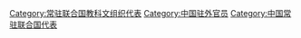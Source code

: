 [[Category:常驻联合国教科文组织代表|Category:常驻联合国教科文组织代表]]
[[Category:中国驻外官员|Category:中国驻外官员]]
[[Category:中国常驻联合国代表|Category:中国常驻联合国代表]]